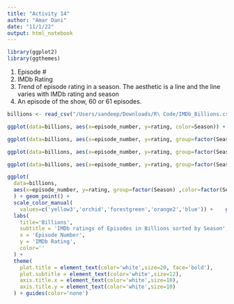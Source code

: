 ```yaml
---
title: "Activity 14"
author: "Amar Dani"
date: "11/1/22"
output: html_notebook
---
```

```r
library(ggplot2)
library(ggthemes)
```
1. Episode #
2. IMDb Rating
3. Trend of episode rating in a season. The aesthetic is a line and the line varies with IMDb rating and season
4. An episode of the show, 60 or 61 episodes.
```r
billions <- read_csv("/Users/sandeep/Downloads/R\ Code/IMDb_Billions.csv")
```
```r
ggplot(data=billions, aes(x=episode_number, y=rating, color=Season)) + geom_point()
```
```r
ggplot(data=billions, aes(x=episode_number, y=rating, group=factor(Season) ,color=factor(Season))) + geom_point()
```
```r
ggplot(data=billions, aes(x=episode_number, y=rating, group=factor(Season) ,color=factor(Season))) + geom_point() + scale_color_manual(values=c('yellow3','orchid','forestgreen','orange2','blue'))
```
```r
ggplot(data=billions, aes(x=episode_number, y=rating, group=factor(Season) ,color=factor(Season))) + geom_point() + scale_color_manual(values=c('yellow3','orchid','forestgreen','orange2','blue')) + geom_smooth(method=lm,se=FALSE)
```
```r
ggplot(
  data=billions, 
  aes(x=episode_number, y=rating, group=factor(Season) ,color=factor(Season))
  ) + geom_point() + 
  scale_color_manual(
    values=c('yellow3','orchid','forestgreen','orange2','blue')) +    geom_smooth(method=lm,se=FALSE) + theme_solarized(light=FALSE) +
  labs(
    title='Billions',
    subtitle = 'IMDb ratings of Episodes in Billions sorted by Season',
    x = 'Episode Number',
    y = 'IMDb Rating',
    color=''
  ) + 
  theme(
    plot.title = element_text(color='white',size=20, face='bold'),
    plot.subtitle = element_text(color='white',size=12),
    axis.title.x = element_text(color='white',size=10),
    axis.title.y = element_text(color='white',size=10)
  ) + guides(color='none')
```

